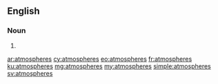 {{also|atmospheres|atmosphères}}
==English==

===Noun===
{{head|en}}

# {{plural of|atmosphere}}

[[ar:atmospheres]]
[[cy:atmospheres]]
[[eo:atmospheres]]
[[fr:atmospheres]]
[[ku:atmospheres]]
[[mg:atmospheres]]
[[my:atmospheres]]
[[simple:atmospheres]]
[[sv:atmospheres]]